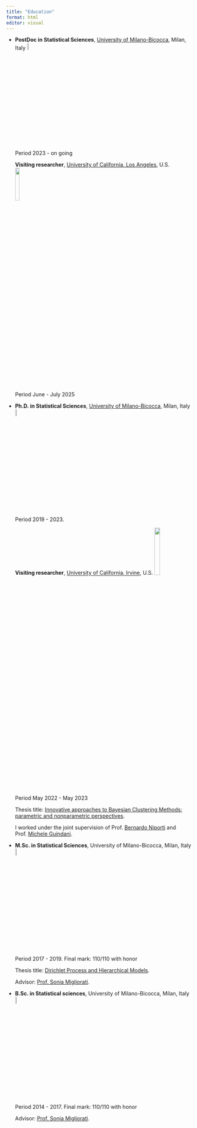 ```yaml
---
title: "Education"
format: html
editor: visual
---
```

-   **PostDoc in Statistical Sciences**, [University of Milano-Bicocca](https://en.unimib.it), Milan, Italy ![](img/logoB.png){width="7%"}

    Period 2023 - on going

    **Visiting researcher**, [University of California, Los Angeles](https://www.ucla.edu/), U.S. ![](img/ucla_logo.jpg){width="15%"}

    Period June - July 2025

-   **Ph.D. in Statistical Sciences**, [University of Milano-Bicocca](https://en.unimib.it), Milan, Italy ![](img/logoB.png){width="7%"}

    Period 2019 - 2023.

    **Visiting researcher**, [University of California, Irvine](https://uci.edu/), U.S. ![](img/UCI_Stats_logo.png){width="18%"}

    Period May 2022 - May 2023

    Thesis title: [Innovative approaches to Bayesian Clustering Methods: parametric and nonparametric perspectives](files/PhD_thesis_Alice_Giampino.pdf).

    I worked under the joint supervision of Prof. [Bernardo Niporti](https://www.bernardonipoti.com/) and Prof. [Michele Guindani](https://www.micheleguindani.info/).

-   **M.Sc. in Statistical Sciences**, University of Milano-Bicocca, Milan, Italy ![](img/logoB.png){width="7%"}

    Period 2017 - 2019. Final mark: 110/110 with honor

    Thesis title: [Dirichlet Process and Hierarchical Models](files/Giampino_Alice_Master_Thesis_Dirichlet_Process.pdf).

    Advisor: [Prof. Sonia Migliorati](https://www.unimib.it/sonia-migliorati).

-   **B.Sc. in Statistical sciences**, University of Milano-Bicocca, Milan, Italy ![](img/logoB.png){width="7%"}

    Period 2014 - 2017. Final mark: 110/110 with honor

    Advisor: [Prof. Sonia Migliorati](https://www.unimib.it/sonia-migliorati).

# 

